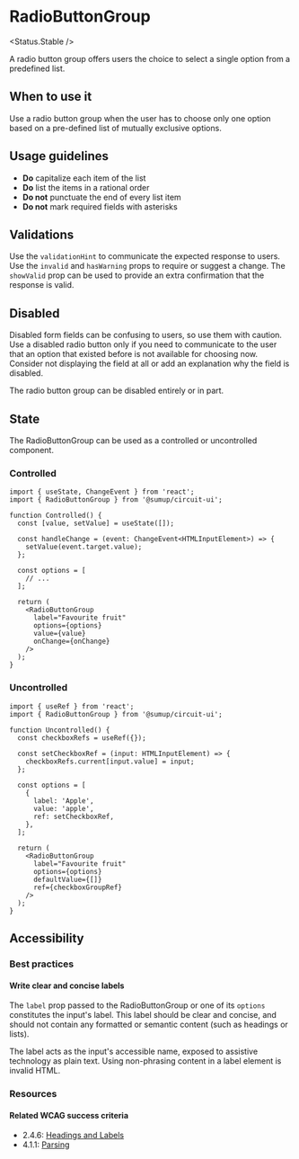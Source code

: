 
<Meta of={Stories} />

# RadioButtonGroup

<Status.Stable />

A radio button group offers users the choice to select a single option from a predefined list.

<Story of={Stories.Base} />
<Props />

## When to use it

Use a radio button group when the user has to choose only one option based on a pre-defined list of mutually exclusive options.

## Usage guidelines

- **Do** capitalize each item of the list
- **Do** list the items in a rational order
- **Do not** punctuate the end of every list item
- **Do not** mark required fields with asterisks

## Validations

Use the `validationHint` to communicate the expected response to users. Use the `invalid` and `hasWarning` props to require or suggest a change. The `showValid` prop can be used to provide an extra confirmation that the response is valid.

<Story of={Stories.Validations} />

## Disabled

Disabled form fields can be confusing to users, so use them with caution. Use a disabled radio button only if you need to communicate to the user that an option that existed before is not available for choosing now. Consider not displaying the field at all or add an explanation why the field is disabled.

The radio button group can be disabled entirely or in part.

<Story of={Stories.Disabled} />

## State

The RadioButtonGroup can be used as a controlled or uncontrolled component.

### Controlled

```tsx
import { useState, ChangeEvent } from 'react';
import { RadioButtonGroup } from '@sumup/circuit-ui';

function Controlled() {
  const [value, setValue] = useState([]);

  const handleChange = (event: ChangeEvent<HTMLInputElement>) => {
    setValue(event.target.value);
  };

  const options = [
    // ...
  ];

  return (
    <RadioButtonGroup
      label="Favourite fruit"
      options={options}
      value={value}
      onChange={onChange}
    />
  );
}
```

### Uncontrolled

```tsx
import { useRef } from 'react';
import { RadioButtonGroup } from '@sumup/circuit-ui';

function Uncontrolled() {
  const checkboxRefs = useRef({});

  const setCheckboxRef = (input: HTMLInputElement) => {
    checkboxRefs.current[input.value] = input;
  };

  const options = [
    {
      label: 'Apple',
      value: 'apple',
      ref: setCheckboxRef,
    },
  ];

  return (
    <RadioButtonGroup
      label="Favourite fruit"
      options={options}
      defaultValue={[]}
      ref={checkboxGroupRef}
    />
  );
}
```

## Accessibility

### Best practices

#### Write clear and concise labels

The `label` prop passed to the RadioButtonGroup or one of its `options` constitutes the input's label. This label should be clear and concise, and should not contain any formatted or semantic content (such as headings or lists).

The label acts as the input's accessible name, exposed to assistive technology as plain text. Using non-phrasing content in a label element is invalid HTML.

### Resources

#### Related WCAG success criteria

- 2.4.6: [Headings and Labels](https://www.w3.org/WAI/WCAG21/Understanding/headings-and-labels.html)
- 4.1.1: [Parsing](https://www.w3.org/WAI/WCAG21/Understanding/parsing)
